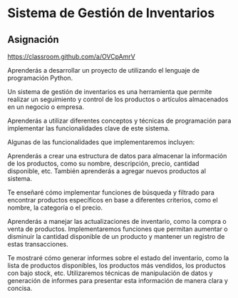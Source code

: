 # Sistema de Gestión de Inventarios

## Asignación

[https://classroom.github.com/a/OVCpAmrV](https://classroom.github.com/a/OVCpAmrV)

Aprenderás a desarrollar un proyecto de utilizando el lenguaje de programación Python.

Un sistema de gestión de inventarios es una herramienta que permite realizar un seguimiento y control de los productos o artículos
almacenados en un negocio o empresa.

Aprenderás a utilizar diferentes conceptos y técnicas de programación para implementar las funcionalidades clave de este sistema.

Algunas de las funcionalidades que implementaremos incluyen:

Aprenderás a crear una estructura de datos para almacenar la información de los productos, como su nombre, descripción, precio, cantidad disponible, etc. También aprenderás a agregar nuevos productos al sistema.

Te enseñaré cómo implementar funciones de búsqueda y filtrado para encontrar
productos específicos en base a diferentes criterios, como el nombre, la categoría o el precio.

Aprenderás a manejar las actualizaciones de inventario, como la compra o venta de productos. Implementaremos funciones que permitan aumentar o disminuir la cantidad disponible de un producto y mantener un registro de estas
transacciones.

Te mostraré cómo generar informes sobre el estado del inventario, como la lista de productos disponibles, los productos más vendidos, los productos con bajo stock, etc. Utilizaremos técnicas de manipulación de datos y generación de informes para presentar esta información de manera clara y concisa.